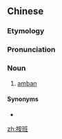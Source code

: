 ==Chinese==
{{zh-forms|gloss=-}}

===Etymology===
{{bor|zh|mnc|ᠠᠮᠪᠠᠨ}}

===Pronunciation===
{{zh-pron
|m=ànbān
|cat=n
}}

===Noun===
{{zh-noun}}

# [[amban]] {{gloss|provincial governor in a semi-independent territory under Chinese rule}}

====Synonyms====
* {{zh-l|昂邦}}

[[zh:按班]]